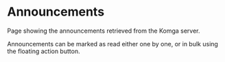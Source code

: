 

<Meta of={Stories} />

# Announcements

Page showing the announcements retrieved from the Komga server.

Announcements can be marked as read either one by one, or in bulk using the floating action button.

<Canvas of={Stories.Unread} />
